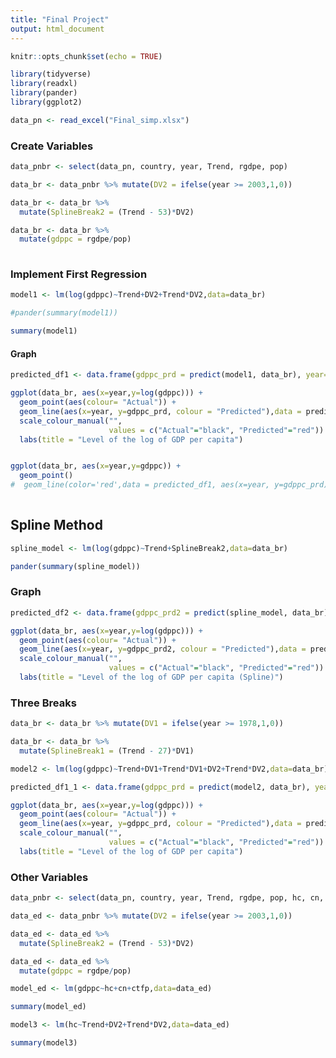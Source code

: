 ```yaml
---
title: "Final Project"
output: html_document
---
```


```r
knitr::opts_chunk$set(echo = TRUE)
```

```r
library(tidyverse)
library(readxl)
library(pander)
library(ggplot2)

data_pn <- read_excel("Final_simp.xlsx")
```

### Create Variables
```r
data_pnbr <- select(data_pn, country, year, Trend, rgdpe, pop)

data_br <- data_pnbr %>% mutate(DV2 = ifelse(year >= 2003,1,0))

data_br <- data_br %>%
  mutate(SplineBreak2 = (Trend - 53)*DV2)

data_br <- data_br %>%
  mutate(gdppc = rgdpe/pop)
  
```

### Implement First Regression
```r
model1 <- lm(log(gdppc)~Trend+DV2+Trend*DV2,data=data_br)

#pander(summary(model1))

summary(model1)
```

#### Graph
```r
predicted_df1 <- data.frame(gdppc_prd = predict(model1, data_br), year=data_br$year)

ggplot(data_br, aes(x=year,y=log(gdppc))) +
  geom_point(aes(colour= "Actual")) +
  geom_line(aes(x=year, y=gdppc_prd, colour = "Predicted"),data = predicted_df1) +
  scale_colour_manual("",
                      values = c("Actual"="black", "Predicted"="red")) +
  labs(title = "Level of the log of GDP per capita")


ggplot(data_br, aes(x=year,y=gdppc)) +
  geom_point() 
#  geom_line(color='red',data = predicted_df1, aes(x=year, y=gdppc_prd))
  
```

## Spline Method
```r
spline_model <- lm(log(gdppc)~Trend+SplineBreak2,data=data_br)

pander(summary(spline_model))
```

### Graph
```r
predicted_df2 <- data.frame(gdppc_prd2 = predict(spline_model, data_br), year=data_br$year)

ggplot(data_br, aes(x=year,y=log(gdppc))) +
  geom_point(aes(colour= "Actual")) +
  geom_line(aes(x=year, y=gdppc_prd2, colour = "Predicted"),data = predicted_df2) +
  scale_colour_manual("",
                      values = c("Actual"="black", "Predicted"="red")) +
  labs(title = "Level of the log of GDP per capita (Spline)")

```

### Three Breaks
```r
data_br <- data_br %>% mutate(DV1 = ifelse(year >= 1978,1,0))

data_br <- data_br %>%
  mutate(SplineBreak1 = (Trend - 27)*DV1)

model2 <- lm(log(gdppc)~Trend+DV1+Trend*DV1+DV2+Trend*DV2,data=data_br)

predicted_df1_1 <- data.frame(gdppc_prd = predict(model2, data_br), year=data_br$year)

ggplot(data_br, aes(x=year,y=log(gdppc))) +
  geom_point(aes(colour= "Actual")) +
  geom_line(aes(x=year, y=gdppc_prd, colour = "Predicted"),data = predicted_df1_1) +
  scale_colour_manual("",
                      values = c("Actual"="black", "Predicted"="red")) +
  labs(title = "Level of the log of GDP per capita")

```


### Other Variables
```r
data_pnbr <- select(data_pn, country, year, Trend, rgdpe, pop, hc, cn, ctfp)

data_ed <- data_pnbr %>% mutate(DV2 = ifelse(year >= 2003,1,0))

data_ed <- data_ed %>%
  mutate(SplineBreak2 = (Trend - 53)*DV2)

data_ed <- data_ed %>%
  mutate(gdppc = rgdpe/pop)
```

```r
model_ed <- lm(gdppc~hc+cn+ctfp,data=data_ed)

summary(model_ed)
```

```r
model3 <- lm(hc~Trend+DV2+Trend*DV2,data=data_ed)

summary(model3)
```